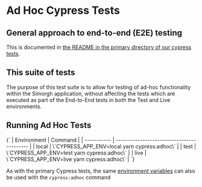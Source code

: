 
<Meta title="cypress/Ad Hoc Tests" />

# Ad Hoc Cypress Tests

## General approach to end-to-end (E2E) testing

This is documented in [the README in the primary directory of our cypress tests](https://github.com/bbc/simorgh/blob/latest/cypress/README.md).

## This suite of tests

The purpose of this test suite is to allow for testing of ad-hoc functionality within the Simorgh application, without affecting the tests which are executed as part of the End-to-End tests in both the Test and Live environments.

## Running Ad Hoc Tests

<Markdown>
{`
| Environment | Command                                    |
| ----------- | ------------------------------------------ |
| local       | \`CYPRESS_APP_ENV=local yarn cypress:adhoc\` |
| test        | \`CYPRESS_APP_ENV=test yarn cypress:adhoc\`  |
| live        | \`CYPRESS_APP_ENV=live yarn cypress:adhoc\`  |
`}
</Markdown>

As with the primary Cypress tests, the same [environment variables](https://github.com/bbc/simorgh#environment-variables) can also be used with the `cypress:adhoc` command

